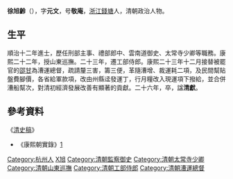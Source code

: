 {{Otheruses|other=名为徐元文的其他人物|徐元文}}
{{Otheruses|other=名为徐敬庵的其他人物|徐敬庵}}
{{明清人物信息框
| 姓名 = 徐旭齡
| 原名 =
| 圖片名稱=
| 圖片大小 =
| 圖片說明 =
| 最高職務 = 漕運總督
| 屆數 = 九
| 國家 = [[大清|大清]]
| 前任 = [[邵甘|邵甘]]
| 繼任 = [[慕天顏|慕天顏]]
| 爵位 =
| 籍貫 = 浙江錢塘
| 族裔 = 
| 旗籍 =
| 府邸 =
| 世系 = 
| 字號 = 元文
| 諡號 = 清獻
| 出生日期 = 不详
| 出生地點 =
| 逝世日期 = 康熙二十六年
| 逝世地點 =
| 墓葬 =
| 配偶 =
| 親屬 =
| 出身 = *順治十二年進士
| 經歷 = 
| 著作 =
}}

'''徐旭齡'''（{{bd|？||1687年||catIdx=徐}}），字'''元文'''，号'''敬庵'''，[[浙江|浙江]][[錢塘|錢塘]]人，清朝政治人物。

==生平==
順治十二年進士，歷任刑部主事、禮部郎中、雲南道御史、太常寺少卿等職務。康熙二十二年，授山東巡撫。二十三年，遷工部侍郎。康熙二十三年十二月接替被罷官的[[邵甘|邵甘]]為漕運總督，疏請釐三害，籌三便，革隨漕增、裁運耗二項，及民間幫貼盤費腳價，各省給軍款項，改由州縣迳發運丁，行月糧改入現運項下撥給，並合併漕船幫次，對清初經濟發展改善有顯著的貢獻。二十六年，卒，諡'''清獻'''。

==參考資料==
《[[清史稿|清史稿]]》
* 《康熙朝實錄》[http://zh.wikisource.org/zh-hant/康熙朝實錄/卷之116] {{Wayback|url=http://zh.wikisource.org/zh-hant/%E5%BA%B7%E7%86%99%E6%9C%9D%E5%AF%A6%E9%8C%84/%E5%8D%B7%E4%B9%8B116 |date=20200720223415 }}

{{start box}}
{{s-off}}
{{s-before|[[邵甘|邵甘]]}}
{{s-title|[[漕運總督|漕運總督]]<br /><small>第九任<br />
任職期間：1684年12月－1687年3月</small>}}
{{s-after|[[慕天顏|慕天顏]]}}
{{s-before|[[李天浴|李天浴]]}}
{{s-title|[[山東巡撫|山東巡撫]]<br /><small>任職期間：1683年1月－1684年9月</small>}}
{{s-after|[[張鵬|張鵬]]}}
{{end box}}

{{順治十二年乙未科殿試金榜}}

{{Authority control}}

{{DEFAULTSORT:Xu徐}}
[[Category:杭州人|Category:杭州人]]
[[Category:徐姓|X旭]]
[[Category:清朝監察御史|Category:清朝監察御史]]
[[Category:清朝太常寺少卿|Category:清朝太常寺少卿]]
[[Category:清朝山東巡撫|Category:清朝山東巡撫]]
[[Category:清朝工部侍郎|Category:清朝工部侍郎]]
[[Category:清朝漕運總督|Category:清朝漕運總督]]


{{qing-bio-stub}}